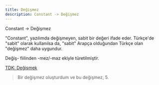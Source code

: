 ```yaml
---
title: Değişmez
description: Constant -> Değişmez
---
```


Constant -> Değişmez

"Constant", yazılımda değişmeyen, sabit bir değeri ifade eder.
Türkçe'de "sabit" olarak kullanılsa da, "sabit" Arapça olduğundan Türkçe olan "değişmez" daha uygundur.

Değiş- fiilinden -mez/-maz ekiyle türetilmiştir.

[TDK: Değişmek](https://sozluk.gov.tr/?ara=değişmek)

> Bir değişmez oluşturdum ve bu değişmez, 5.